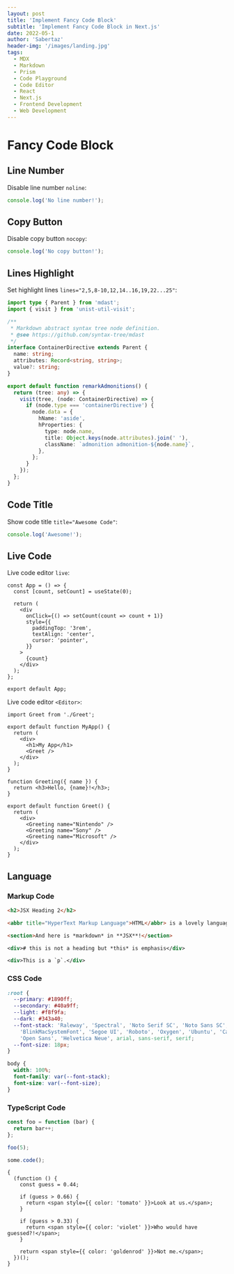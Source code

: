 ```yaml
---
layout: post
title: 'Implement Fancy Code Block'
subtitle: 'Implement Fancy Code Block in Next.js'
date: 2022-05-1
author: 'Sabertaz'
header-img: '/images/landing.jpg'
tags:
  - MDX
  - Markdown
  - Prism
  - Code Playground
  - Code Editor
  - React
  - Next.js
  - Frontend Development
  - Web Development
---
```


# Fancy Code Block

## Line Number

Disable line number `noline`:

```ts noline
console.log('No line number!');
```

## Copy Button

Disable copy button `nocopy`:

```ts nocopy
console.log('No copy button!');
```

## Lines Highlight

Set highlight lines `lines="2,5,8-10,12,14..16,19,22...25"`:

```ts lines="2,5,8-10,12,14..16,19,22...25"
import type { Parent } from 'mdast';
import { visit } from 'unist-util-visit';

/**
 * Markdown abstract syntax tree node definition.
 * @see https://github.com/syntax-tree/mdast
 */
interface ContainerDirective extends Parent {
  name: string;
  attributes: Record<string, string>;
  value?: string;
}

export default function remarkAdmonitions() {
  return (tree: any) => {
    visit(tree, (node: ContainerDirective) => {
      if (node.type === 'containerDirective') {
        node.data = {
          hName: 'aside',
          hProperties: {
            type: node.name,
            title: Object.keys(node.attributes).join(' '),
            className: `admonition admonition-${node.name}`,
          },
        };
      }
    });
  };
}
```

## Code Title

Show code title `title="Awesome Code"`:

```ts noline nocopy title="Awesome Code"
console.log('Awesome!');
```

## Live Code

Live code editor `live`:

```tsx live title="Live Code"
const App = () => {
  const [count, setCount] = useState(0);

  return (
    <div
      onClick={() => setCount(count => count + 1)}
      style={{
        paddingTop: '3rem',
        textAlign: 'center',
        cursor: 'pointer',
      }}
    >
      {count}
    </div>
  );
};

export default App;
```

Live code editor `<Editor>`:

<Editor>

```tsx
import Greet from './Greet';

export default function MyApp() {
  return (
    <div>
      <h1>My App</h1>
      <Greet />
    </div>
  );
}
```

```tsx filename="Greet.tsx"
function Greeting({ name }) {
  return <h3>Hello, {name}!</h3>;
}

export default function Greet() {
  return (
    <div>
      <Greeting name="Nintendo" />
      <Greeting name="Sony" />
      <Greeting name="Microsoft" />
    </div>
  );
}
```

</Editor>

## Language

### Markup Code

```html
<h2>JSX Heading 2</h2>

<abbr title="HyperText Markup Language">HTML</abbr> is a lovely language.

<section>And here is *markdown* in **JSX**!</section>
```

```xml
<div># this is not a heading but *this* is emphasis</div>

<div>This is a `p`.</div>
```

### CSS Code

```css
:root {
  --primary: #1890ff;
  --secondary: #40a9ff;
  --light: #f8f9fa;
  --dark: #343a40;
  --font-stack: 'Raleway', 'Spectral', 'Noto Serif SC', 'Noto Sans SC',
    'BlinkMacSystemFont', 'Segoe UI', 'Roboto', 'Oxygen', 'Ubuntu', 'Cantarell',
    'Open Sans', 'Helvetica Neue', arial, sans-serif, serif;
  --font-size: 18px;
}

body {
  width: 100%;
  font-family: var(--font-stack);
  font-size: var(--font-size);
}
```

### TypeScript Code

```ts
const foo = function (bar) {
  return bar++;
};

foo(5);

some.code();
```

```tsx
{
  (function () {
    const guess = 0.44;

    if (guess > 0.66) {
      return <span style={{ color: 'tomato' }}>Look at us.</span>;
    }

    if (guess > 0.33) {
      return <span style={{ color: 'violet' }}>Who would have guessed?!</span>;
    }

    return <span style={{ color: 'goldenrod' }}>Not me.</span>;
  })();
}
```
